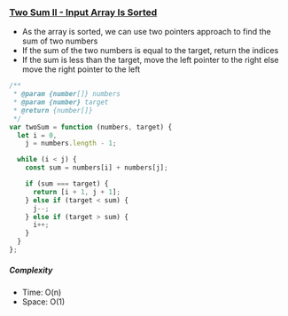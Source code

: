 ### [Two Sum II - Input Array Is Sorted](https://leetcode.com/problems/two-sum-ii-input-array-is-sorted/)

- As the array is sorted, we can use two pointers approach to find the sum of two numbers
- If the sum of the two numbers is equal to the target, return the indices
- If the sum is less than the target, move the left pointer to the right else move the right pointer to the left

```js copy
/**
 * @param {number[]} numbers
 * @param {number} target
 * @return {number[]}
 */
var twoSum = function (numbers, target) {
  let i = 0,
    j = numbers.length - 1;

  while (i < j) {
    const sum = numbers[i] + numbers[j];

    if (sum === target) {
      return [i + 1, j + 1];
    } else if (target < sum) {
      j--;
    } else if (target > sum) {
      i++;
    }
  }
};
```

##### Complexity

- Time: O(n)
- Space: O(1)
